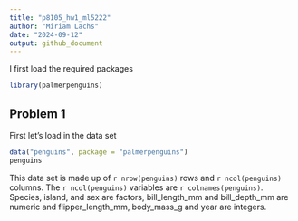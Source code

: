 ```yaml
---
title: "p8105_hw1_ml5222"
author: "Miriam Lachs"
date: "2024-09-12"
output: github_document
---
```


I first load the required packages 
```r
library(palmerpenguins)
```

## Problem 1

First let's load in the data set 
```r
data("penguins", package = "palmerpenguins")
penguins
```

This data set is made up of `r nrow(penguins)` rows and `r ncol(penguins)` columns. The `r ncol(penguins)` variables are `r colnames(penguins)`. Species, island, and sex are factors, bill_length_mm and bill_depth_mm are numeric and flipper_length_mm, body_mass_g and year are integers.
